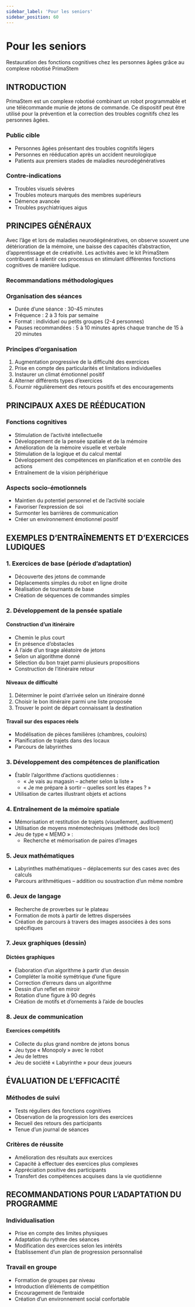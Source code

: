```yaml
---
sidebar_label: 'Pour les seniors'
sidebar_position: 60
---
```


# Pour les seniors

Restauration des fonctions cognitives chez les personnes âgées grâce au complexe robotisé PrimaStem

## INTRODUCTION

PrimaStem est un complexe robotisé combinant un robot programmable et une télécommande munie de jetons de commande. Ce dispositif peut être utilisé pour la prévention et la correction des troubles cognitifs chez les personnes âgées.

### Public cible

- Personnes âgées présentant des troubles cognitifs légers
- Personnes en rééducation après un accident neurologique
- Patients aux premiers stades de maladies neurodégénératives

### Contre-indications

- Troubles visuels sévères
- Troubles moteurs marqués des membres supérieurs
- Démence avancée
- Troubles psychiatriques aigus

## PRINCIPES GÉNÉRAUX

Avec l’âge et lors de maladies neurodégénératives, on observe souvent une détérioration de la mémoire, une baisse des capacités d’abstraction, d’apprentissage et de créativité. Les activités avec le kit PrimaStem contribuent à ralentir ces processus en stimulant différentes fonctions cognitives de manière ludique.

### Recommandations méthodologiques

### Organisation des séances

- Durée d’une séance : 30-45 minutes
- Fréquence : 2 à 3 fois par semaine
- Format : individuel ou petits groupes (2-4 personnes)
- Pauses recommandées : 5 à 10 minutes après chaque tranche de 15 à 20 minutes

### Principes d’organisation

1. Augmentation progressive de la difficulté des exercices
2. Prise en compte des particularités et limitations individuelles
3. Instaurer un climat émotionnel positif
4. Alterner différents types d’exercices
5. Fournir régulièrement des retours positifs et des encouragements

## PRINCIPAUX AXES DE RÉÉDUCATION

### Fonctions cognitives

- Stimulation de l’activité intellectuelle
- Développement de la pensée spatiale et de la mémoire
- Amélioration de la mémoire visuelle et verbale
- Stimulation de la logique et du calcul mental
- Développement des compétences en planification et en contrôle des actions
- Entraînement de la vision périphérique

### Aspects socio-émotionnels

- Maintien du potentiel personnel et de l’activité sociale
- Favoriser l’expression de soi
- Surmonter les barrières de communication
- Créer un environnement émotionnel positif

## EXEMPLES D’ENTRAÎNEMENTS ET D’EXERCICES LUDIQUES

### 1. Exercices de base (période d’adaptation)

- Découverte des jetons de commande
- Déplacements simples du robot en ligne droite
- Réalisation de tournants de base
- Création de séquences de commandes simples

### 2. Développement de la pensée spatiale

#### Construction d’un itinéraire

- Chemin le plus court
- En présence d’obstacles
- À l’aide d’un tirage aléatoire de jetons
- Selon un algorithme donné
- Sélection du bon trajet parmi plusieurs propositions
- Construction de l’itinéraire retour

#### Niveaux de difficulté

1. Déterminer le point d’arrivée selon un itinéraire donné
2. Choisir le bon itinéraire parmi une liste proposée
3. Trouver le point de départ connaissant la destination

#### Travail sur des espaces réels

- Modélisation de pièces familières (chambres, couloirs)
- Planification de trajets dans des locaux
- Parcours de labyrinthes

### 3. Développement des compétences de planification

- Établir l’algorithme d’actions quotidiennes :
    - « Je vais au magasin – acheter selon la liste »
    - « Je me prépare à sortir – quelles sont les étapes ? »
- Utilisation de cartes illustrant objets et actions

### 4. Entraînement de la mémoire spatiale

- Mémorisation et restitution de trajets (visuellement, auditivement)
- Utilisation de moyens mnémotechniques (méthode des loci)
- Jeu de type « MEMO » :
    - Recherche et mémorisation de paires d’images

### 5. Jeux mathématiques

- Labyrinthes mathématiques – déplacements sur des cases avec des calculs
- Parcours arithmétiques – addition ou soustraction d’un même nombre

### 6. Jeux de langage

- Recherche de proverbes sur le plateau
- Formation de mots à partir de lettres dispersées
- Création de parcours à travers des images associées à des sons spécifiques

### 7. Jeux graphiques (dessin)

#### Dictées graphiques

- Élaboration d’un algorithme à partir d’un dessin
- Compléter la moitié symétrique d’une figure
- Correction d’erreurs dans un algorithme
- Dessin d’un reflet en miroir
- Rotation d’une figure à 90 degrés
- Création de motifs et d’ornements à l’aide de boucles

### 8. Jeux de communication

#### Exercices compétitifs

- Collecte du plus grand nombre de jetons bonus
- Jeu type « Monopoly » avec le robot
- Jeu de lettres
- Jeu de société « Labyrinthe » pour deux joueurs

## ÉVALUATION DE L’EFFICACITÉ

### Méthodes de suivi

- Tests réguliers des fonctions cognitives
- Observation de la progression lors des exercices
- Recueil des retours des participants
- Tenue d’un journal de séances

### Critères de réussite

- Amélioration des résultats aux exercices
- Capacité à effectuer des exercices plus complexes
- Appréciation positive des participants
- Transfert des compétences acquises dans la vie quotidienne

## RECOMMANDATIONS POUR L’ADAPTATION DU PROGRAMME

### Individualisation

- Prise en compte des limites physiques
- Adaptation du rythme des séances
- Modification des exercices selon les intérêts
- Établissement d’un plan de progression personnalisé

### Travail en groupe

- Formation de groupes par niveau
- Introduction d’éléments de compétition
- Encouragement de l’entraide
- Création d’un environnement social confortable
